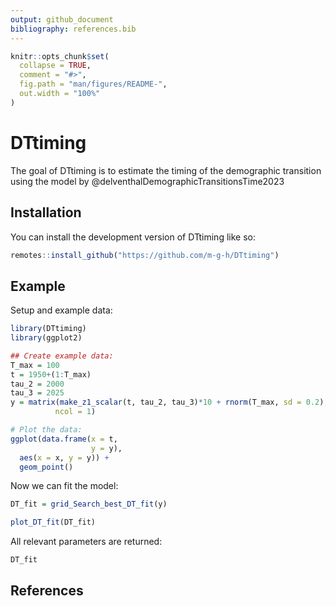 ```yaml
---
output: github_document
bibliography: references.bib
---
```


<!-- README.md is generated from README.Rmd. Please edit that file -->

```r
knitr::opts_chunk$set(
  collapse = TRUE,
  comment = "#>",
  fig.path = "man/figures/README-",
  out.width = "100%"
)
```

# DTtiming

<!-- badges: start -->

<!-- badges: end -->

The goal of DTtiming is to estimate the timing of the demographic transition using the model by @delventhalDemographicTransitionsTime2023

## Installation

You can install the development version of DTtiming like so:

``` r
remotes::install_github("https://github.com/m-g-h/DTtiming")
```

## Example

Setup and example data:

```r
library(DTtiming)
library(ggplot2)

## Create example data:
T_max = 100
t = 1950+(1:T_max)
tau_2 = 2000
tau_3 = 2025
y = matrix(make_z1_scalar(t, tau_2, tau_3)*10 + rnorm(T_max, sd = 0.2),
          ncol = 1)

# Plot the data:
ggplot(data.frame(x = t,
                  y = y),
  aes(x = x, y = y)) +
  geom_point()

```

Now we can fit the model:

```r

DT_fit = grid_Search_best_DT_fit(y)

plot_DT_fit(DT_fit)
```

All relevant parameters are returned:

```r
DT_fit
```

## References
